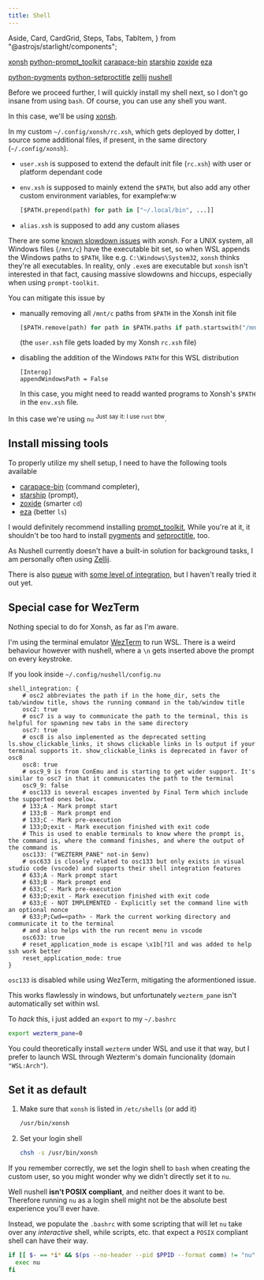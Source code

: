 ```yaml
---
title: Shell
---
```


  Aside,
  Card,
  CardGrid,
  Steps,
  Tabs,
  TabItem,
} from "@astrojs/starlight/components";

<CardGrid>
<Card title="Required" icon="puzzle">

[xonsh](https://archlinux.org/packages/extra/any/xonsh/)
[python-prompt_toolkit](https://archlinux.org/packages/extra/any/python-prompt_toolkit/)
[carapace-bin](https://aur.archlinux.org/packages/carapace-bin)
[starship](https://archlinux.org/packages/extra/x86_64/starship/)
[zoxide](https://archlinux.org/packages/extra/x86_64/zoxide/)
[eza](https://archlinux.org/packages/extra-testing/x86_64/eza/)

</Card>
<Card title="Optional" icon="puzzle">

[python-pygments](https://archlinux.org/packages/extra/any/python-pygments/)
[python-setproctitle](https://archlinux.org/packages/extra/x86_64/python-setproctitle/)
[zellij](https://archlinux.org/packages/extra/x86_64/zellij/)
[nushell](https://archlinux.org/packages/extra/x86_64/nushell/)

</Card>
</CardGrid>

Before we proceed further, I will quickly install my shell next, so I don't go insane from using `bash`.
Of course, you can use any shell you want.

<Tabs syncKey="shell">

<TabItem label="Xonsh">

In this case, we'll be using [xonsh](https://xon.sh).

<Aside>

In my custom `~/.config/xonsh/rc.xsh`, which gets deployed by dotter,
I source some additional files, if present, in the same directory (`~/.config/xonsh`).

- `user.xsh` is supposed to extend the default init file (`rc.xsh`) with user or platform dependant code
- `env.xsh` is supposed to mainly extend the `$PATH`, but also add any other custom environment variables, for examplefw:w

  ```python title="~/.config/xonsh/env.xsh" ins={1} "..."
  [$PATH.prepend(path) for path in ["~/.local/bin", ...]]
  ```

- `alias.xsh` is supposed to add any custom aliases

</Aside>

<Aside type="tip">

There are some [known slowdown issues](https://github.com/xonsh/xonsh/issues/3895) with _xonsh_.
For a UNIX system, all Windows files (`/mnt/c`) have the executable bit set,
so when WSL appends the Windows paths to `$PATH`, like e.g. `C:\Windows\System32`,
`xonsh` thinks they're all executables.
In reality, only `.exe`s are executable but `xonsh` isn't interested in that fact,
causing massive slowdowns and hiccups, especially when using `prompt-toolkit`.

You can mitigate this issue by

- manually removing all `/mnt/c` paths from `$PATH` in the Xonsh init file

  ```python title="~/.config/xonsh/user.xsh" ins={1} "/mnt/c"
  [$PATH.remove(path) for path in $PATH.paths if path.startswith("/mnt/c/")]
  ```

  (the `user.xsh` file gets loaded by my Xonsh `rc.xsh` file)

- disabling the addition of the Windows `PATH` for this WSL distribution

  ```config title="/etc/wsl.conf" ins={1-2} "/mnt/c"
  [Interop]
  appendWindowsPath = False
  ```

  In this case, you might need to readd wanted programs to Xonsh's `$PATH` in the `env.xsh` file.

</Aside>

</TabItem>

<TabItem label="Nushell">

In this case we're using `nu` <sup>Just say it: I use `rust` btw</sup>.

</TabItem>

</Tabs>

## Install missing tools

To properly utilize my shell setup, I need to have the following tools available

- [carapace-bin](https://github.com/carapace-sh/carapace-bin/) (command completer),
- [starship](https://starship.rs) (prompt),
- [zoxide](https://github.com/ajeetdsouza/zoxide) (smarter `cd`)
- [eza](https://github.com/eza-community/eza) (better `ls`)

<Tabs syncKey="shell">

<TabItem label="Xonsh">

I would definitely recommend installing [prompt_toolkit](https://archlinux.org/packages/extra/any/python-prompt_toolkit/),
While you're at it, it shouldn't be too hard to install [pygments](https://archlinux.org/packages/extra/any/python-pygments/)
and [setproctitle](https://archlinux.org/packages/extra/x86_64/python-setproctitle/), too.

</TabItem>

<TabItem label="Nushell">

<Aside type="tip">

As Nushell currently doesn't have a built-in solution for background tasks,
I am personally often using [Zellij](https://zellij.dev).

There is also [pueue](https://github.com/Nukesor/pueue) with [some level of integration](https://www.nushell.sh/book/background_task.html),
but I haven't really tried it out yet.

</Aside>

</TabItem>

</Tabs>

## Special case for WezTerm

<Tabs syncKey="shell">

<TabItem label="Xonsh">

Nothing special to do for Xonsh, as far as I'm aware.

</TabItem>

<TabItem label="Nushell">

I'm using the terminal emulator [WezTerm](https://wezfurlong.org/wezterm/index.html) to run WSL.
There is a weird behaviour however with nushell, where a `\n` gets inserted above the prompt on every keystroke.

If you look inside `~/.config/nushell/config.nu`

```nu title=~/.config/nushell/config.nu '("wezterm_pane" not-in $env)' collapse={2-9, 17-27} showLineNumbers startLineNumber=240
shell_integration: {
    # osc2 abbreviates the path if in the home_dir, sets the tab/window title, shows the running command in the tab/window title
    osc2: true
    # osc7 is a way to communicate the path to the terminal, this is helpful for spawning new tabs in the same directory
    osc7: true
    # osc8 is also implemented as the deprecated setting ls.show_clickable_links, it shows clickable links in ls output if your terminal supports it. show_clickable_links is deprecated in favor of osc8
    osc8: true
    # osc9_9 is from ConEmu and is starting to get wider support. It's similar to osc7 in that it communicates the path to the terminal
    osc9_9: false
    # osc133 is several escapes invented by Final Term which include the supported ones below.
    # 133;A - Mark prompt start
    # 133;B - Mark prompt end
    # 133;C - Mark pre-execution
    # 133;D;exit - Mark execution finished with exit code
    # This is used to enable terminals to know where the prompt is, the command is, where the command finishes, and where the output of the command is
    osc133: ("WEZTERM_PANE" not-in $env)
    # osc633 is closely related to osc133 but only exists in visual studio code (vscode) and supports their shell integration features
    # 633;A - Mark prompt start
    # 633;B - Mark prompt end
    # 633;C - Mark pre-execution
    # 633;D;exit - Mark execution finished with exit code
    # 633;E - NOT IMPLEMENTED - Explicitly set the command line with an optional nonce
    # 633;P;Cwd=<path> - Mark the current working directory and communicate it to the terminal
    # and also helps with the run recent menu in vscode
    osc633: true
    # reset_application_mode is escape \x1b[?1l and was added to help ssh work better
    reset_application_mode: true
}
```

`osc133` is disabled while using WezTerm, mitigating the aformentioned issue.

This works flawlessly in windows, but unfortunately `wezterm_pane` isn't automatically set within wsl.

To _hack_ this, i just added an `export` to my `~/.bashrc`

```sh ins={1} title=~/.bashrc
export wezterm_pane=0
```

<Aside type="tip">

You could theoretically install `wezterm` under WSL and use it that way,
but I prefer to launch WSL through Wezterm's domain funcionality (domain `"WSL:Arch"`).

</Aside>

</TabItem>

</Tabs>

## Set it as default

<Tabs syncKey="shell">

<TabItem label="Xonsh">

<Steps>

1.  Make sure that `xonsh` is listed in `/etc/shells` (or add it)

    ```txt title=/etc/shells wrap {1}
    /usr/bin/xonsh
    ```

2.  Set your login shell

    ```sh
    chsh -s /usr/bin/xonsh
    ```

</Steps>

</TabItem>

<TabItem label="Nushell">

If you remember correctly, we set the login shell to `bash` when creating the custom user,
so you might wonder why we didn't directly set it to `nu`.

Well nushell **isn't POSIX compliant**, and neither does it want to be.
Therefore running `nu` as a login shell might not be the absolute best experience you'll ever have.

Instead, we populate the `.bashrc` with some scripting that will let `nu` take over any _interactive_ shell,
while scripts, etc. that expect a `POSIX` compliant shell can have their way.

```bash title=~/.bashrc wrap ins={1-4}
if [[ $- == *i* && $(ps --no-header --pid $PPID --format comm) != "nu" && -z ${BASH_EXECUTION_STRING} ]] then
  exec nu
fi
```

</TabItem>

</Tabs>
